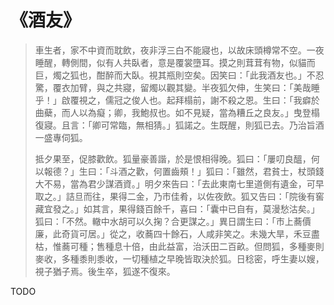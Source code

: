 # 《酒友》

> 車生者，家不中資而耽飲，夜非浮三白不能寢也，以故床頭樽常不空。一夜睡醒，轉側間，似有人共臥者，意是覆裳墮耳。摸之則茸茸有物，似貓而巨，燭之狐也，酣醉而大臥。視其瓶則空矣。因笑曰：「此我酒友也。」不忍驚，覆衣加臂，與之共寢，留燭以觀其變。半夜狐欠伸，生笑曰：「美哉睡乎！」啟覆視之，儒冠之俊人也。起拜榻前，謝不殺之恩。生曰：「我癖於曲蘗，而人以為癡；卿，我鮑叔也。如不見疑，當為糟丘之良友。」曳登榻復寢。且言：「卿可常臨，無相猜。」狐諾之。生既醒，則狐已去。乃治旨酒一盛專伺狐。
>
> 抵夕果至，促膝歡飲。狐量豪善諧，於是恨相得晚。狐曰：「屢叨良醞，何以報德？」生曰：「斗酒之歡，何置齒頰！」狐曰：「雖然，君貧士，杖頭錢大不易，當為君少謀酒資。」明夕來告曰：「去此東南七里道側有遺金，可早取之。」詰旦而往，果得二金，乃市佳肴，以佐夜飲。狐又告曰：「院後有窖藏宜發之。」如其言，果得錢百餘千，喜曰：「囊中已自有，莫漫愁沽矣。」狐曰：「不然。轍中水胡可以久掬？合更謀之。」異日謂生曰：「市上蕎價廉，此奇貨可居。」從之，收蕎四十餘石，人咸非笑之。未幾大旱，禾豆盡枯，惟蕎可種；售種息十倍，由此益富，治沃田二百畝。但問狐，多種麥則麥收，多種黍則黍收，一切種植之早晚皆取決於狐。日稔密，呼生妻以嫂，視子猶子焉。後生卒，狐遂不復來。

TODO
